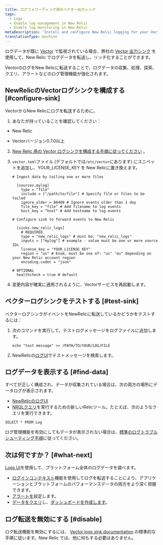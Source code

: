 ```yaml
---
title: ログフォワーディング用のベクター出力シンク
tags:
  - Logs
  - Enable log management in New Relic
  - Enable log monitoring in New Relic
metaDescription: 'Install and configure New Relic logging for your Vector output sink, so you can use our enhanced log management capabilities.'
translationType: machine
---
```


ログデータが既に [Vector](https://vector.dev/) で監視されている場合、弊社の [Vector 出力シンク](https://vector.dev/docs/reference/configuration/sinks/new_relic/) を使用して、New Relic でログデータを転送し、リッチ化することができます。

VectorのログをNew Relicに転送することで、ログデータの収集、処理、探索、クエリ、アラートなどのログ管理機能が強化されます。

## NewRelicのVectorログシンクを構成する [#configure-sink]

VectorからNew Relicにログを転送するために。

1. あなたが持っていることを確認してください：

* New Relic

  <LicenseKey/>

* Vectorバージョン0.7.0以上

2. [New Relic 用の Vector ログシンクを構成する手順に従ってください](https://vector.dev/docs/reference/configuration/sinks/new_relic/) 。

3. `vector.toml`ファイル (デフォルトでは`/etc/vector`にあります) にスニペットを追加し、YOUR_LICENSE_KEY を New Relic<LicenseKey/>に置き換えます。

   ```
   # Ingest data by tailing one or more files

     [sources.mylog]
       type = "file"
       include = ["/path/to/file"] # Specify file or files to be tailed
       ignore_older = 86400 # Ignore events older than 1 day
       file_key = "file" # Add filename to log events
       host_key = "host" # Add hostname to log events

   # Configure sink to forward events to New Relic

     [sinks.new_relic_logs]
       # REQUIRED
       type = "new_relic_logs" # must be: "new_relic_logs"
       inputs = ["mylog"] # example - value must be one or more source IDs
       license_key = "YOUR_LICENSE_KEY"
       region = "us" # Enum, must be one of: "us" "eu" depending on your New Relic account region
       encoding.codec = "json"

   # OPTIONAL
     healthcheck = true # default
   ```

4. 変更内容が確実に適用されるように、Vectorサービスを再起動します。

## ベクターログシンクをテストする [#test-sink]

ベクターログシンクがイベントをNewRelicに転送しているかどうかをテストするには：

1. 次のコマンドを実行して、テストログメッセージをログファイルに追加します。

   ```
   echo "test message" >> /PATH/TO/YOUR/LOG/FILE
   ```

2. NewRelicの[ログUI](https://one.newrelic.com/launcher/logger.log-launcher)でテストメッセージを検索します。

## ログデータを表示する [#find-data]

すべてが正しく構成され、データが収集されている場合は、次の両方の場所にデータログが表示されます。

* [NewRelicのログUI](https://one.newrelic.com/launcher/logger.log-launcher)
* [NRQLクエリ](/docs/chart-builder/use-chart-builder/choose-data/use-advanced-nrql-mode-specify-data)を実行するための新しいRelicツール。たとえば、次のようなクエリを実行できます。

```
SELECT * FROM Log
```

ログ管理機能を有効にしてもデータが表示されない場合は、[標準のログトラブルシューティング手順](/docs/logs/log-management/troubleshooting/no-log-data-appears-ui/)に従ってください。

<InstallFeedback/>

## 次は何ですか？ [#what-next]

[Logs UI](/docs/logs/log-management/ui-data/use-logs-ui/)を使用して、プラットフォーム全体のログデータを調べます。

* [ログインコンテキスト](/docs/logs/enable-log-management-new-relic/configure-logs-context/configure-logs-context-apm-agents/)機能を使用してログを転送することにより、アプリケーションとプラットフォームのパフォーマンスデータの両方をより深く把握できます。
* [アラートを](/docs/alerts-applied-intelligence/new-relic-alerts/alert-conditions/create-alert-conditions/)設定します。
* [データをクエリ](/docs/query-your-data/explore-query-data/get-started/introduction-querying-new-relic-data/)し、[ダッシュボードを作成します](/docs/query-your-data/explore-query-data/dashboards/introduction-dashboards/)。

## ログ転送を無効にする [#disable]

ログ転送機能を無効にするには、 [Vector logs sink documentation](https://vector.dev/docs/reference/configuration/sinks/new_relic/) の標準的な手順に従います。New Relic では、他に何もする必要はありません。